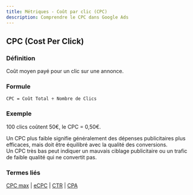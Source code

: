 ```yaml
---
title: Métriques - Coût par clic (CPC)
description: Comprendre le CPC dans Google Ads
---
```



## CPC (Cost Per Click)

### Définition
Coût moyen payé pour un clic sur une annonce.

### Formule
```
CPC = Coût Total ÷ Nombre de Clics
```

### Exemple
100 clics coûtent 50€, le CPC = 0,50€.

<Aside type="tip">
Un CPC plus faible signifie généralement des dépenses publicitaires plus efficaces, mais doit être équilibré avec la qualité des conversions.
</Aside>

<Aside type="caution">
Un CPC très bas peut indiquer un mauvais ciblage publicitaire ou un trafic de faible qualité qui ne convertit pas.
</Aside>

### Termes liés
[CPC max](/fr/bidding-budget/cpc-max) | [eCPC](/fr/bidding-budget/ecpc) | [CTR](/fr/metrics/ctr) | [CPA](/fr/metrics/cpa)